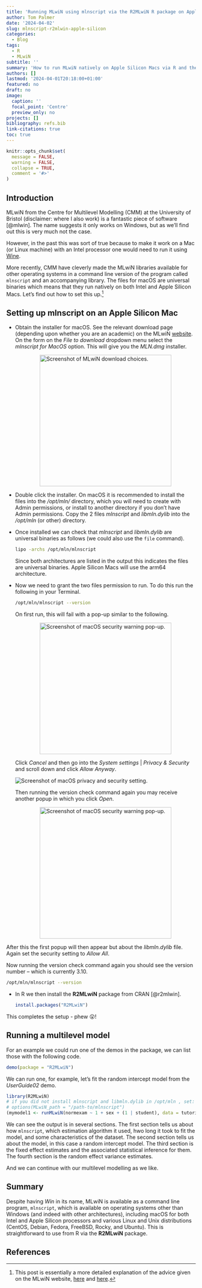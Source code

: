 ```yaml
---
title: 'Running MLwiN using mlnscript via the R2MLwiN R package on Apple Silicon Macs '
author: Tom Palmer
date: '2024-04-02'
slug: mlnscript-r2mlwin-apple-silicon
categories:
  - Blog
tags:
  - R
  - MLwiN
subtitle: ''
summary: 'How to run MLwiN natively on Apple Silicon Macs via R and the R2MLwiN package.'
authors: []
lastmod: '2024-04-01T20:18:00+01:00'
featured: no
draft: no
image:
  caption: ''
  focal_point: 'Centre'
  preview_only: no
projects: []
bibliography: refs.bib
link-citations: true
toc: true
---
```


```r
knitr::opts_chunk$set(
  message = FALSE,
  warning = FALSE,
  collapse = TRUE,
  comment = '#>'
)
```

## Introduction

MLwiN from the Centre for Multilevel Modelling (CMM) at the University of Bristol (disclaimer: where I also work) is a fantastic piece of software [@mlwin]. The name suggests it only works on Windows, but as we'll find out this is very much not the case.

However, in the past this was sort of true because to make it work on a Mac (or Linux machine) with an Intel processor one would need to run it using [Wine](https://www.winehq.org/).

More recently, CMM have cleverly made the MLwiN libraries available for other operating systems in a command line version of the program called `mlnscript` and an accompanying library. The files for macOS are universal binaries which means that they run natively on both Intel and Apple Silicon Macs. Let's find out how to set this up.^[This post is essentially a more detailed explanation of the advice given on the MLwiN website, [here](https://www.bristol.ac.uk/cmm/software/support/support-faqs/commands-macros.html) and [here](https://www.bristol.ac.uk/cmm/software/mlwin/features/sysreq.html#unix).]

## Setting up mlnscript on an Apple Silicon Mac

* Obtain the installer for macOS. See the relevant download page (depending upon whether you are an academic) on the MLwiN [website](https://www.bristol.ac.uk/cmm/software/mlwin/). On the form on the _File to download_ dropdown menu select the _mlnscript for MacOS_ option. This will give you the _MLN.dmg_ installer.

  <img src="/post/2024/mlnscript-r2mlwin-apple-silicon/img/mlwin-download-choice.png" alt="Screenshot of MLwiN download choices." width="350" style="display: block; margin: auto;">

* Double click the installer. On macOS it is recommended to install the files into the _/opt/mln/_ directory, which you will need to create with Admin permissions, or install to another directory if you don't have Admin permissions. Copy the 2 files _mlnscript_ and _libmln.dylib_ into the _/opt/mln_ (or other) directory.
* Once installed we can check that _mlnscript_ and _libmln.dylib_ are universal binaries as follows (we could also use the `file` command).

  ```bash
  lipo -archs /opt/mln/mlnscript
  ```

  Since both architectures are listed in the output this indicates the files are universal binaries. Apple Silicon Macs will use the arm64 architecture.
* Now we need to grant the two files permission to run. To do this run the following in your Terminal.

  ```bash
  /opt/mln/mlnscript --version
  ```

  On first run, this will fail with a pop-up similar to the following.

  <img src="/post/2024/mlnscript-r2mlwin-apple-silicon/img/security-popup-01.png" alt="Screenshot of macOS security warning pop-up." width="350" style="display: block; margin: auto;">

  Click *Cancel* and then go into the *System settings* | *Privacy & Security* and scroll down and click *Allow Anyway*.

  <img src="/post/2024/mlnscript-r2mlwin-apple-silicon/img/mlnscript-settings.png" alt="Screenshot of macOS privacy and security setting." style="display: block; margin: auto;">

  Then running the version check command again you may receive another popup in which you click _Open_.
  
  <img src="/post/2024/mlnscript-r2mlwin-apple-silicon/img/security-popup-02.png" alt="Screenshot of macOS security warning pop-up." width="350" style="display: block; margin: auto;">

 After this the first popup will then appear but about the *libmln.dylib* file. Again set the security setting to _Allow All_.

 Now running the version check command again you should see the version number -- which is currently 3.10.

  ```bash
  /opt/mln/mlnscript --version
  ```

* In R we then install the **R2MLwiN** package from CRAN [@r2mlwin].

  ```r
  install.packages("R2MLwiN")
  ```
  
This completes the setup - phew 😮!

## Running a multilevel model

For an example we could run one of the demos in the package, we can list those with the following code.

```r
demo(package = "R2MLwiN")
```

We can run one, for example, let's fit the random intercept model from the _UserGuide02_ demo.

```r
library(R2MLwiN)
# if you did not install mlnscript and libmln.dylib in /opt/mln , set:
# options(MLwiN_path = "/path-to/mlnscript")
(mymodel1 <- runMLwiN(normexam ~ 1 + sex + (1 | student), data = tutorial))
```

We can see the output is in several sections. The first section tells us about how `mlnscript`, which estimation algorithm it used, hwo long it took to fit the model, and some characteristics of the dataset. The second section tells us about the model, in this case a random intercept model. The third section is the fixed effect estimates and the associated statistical inference for them. The fourth section is the random effect variance estimates.

And we can continue with our multilevel modelling as we like.

## Summary

Despite having *Win* in its name, MLwiN is available as a command line program, `mlnscript`, which is available on operating systems other than Windows (and indeed with other architectures), including macOS for both Intel and Apple Silicon processors and various Linux and Unix distributions (CentOS, Debian, Fedora, FreeBSD, Rocky, and Ubuntu). This is straightforward to use from R via the **R2MLwiN** package.

## References
